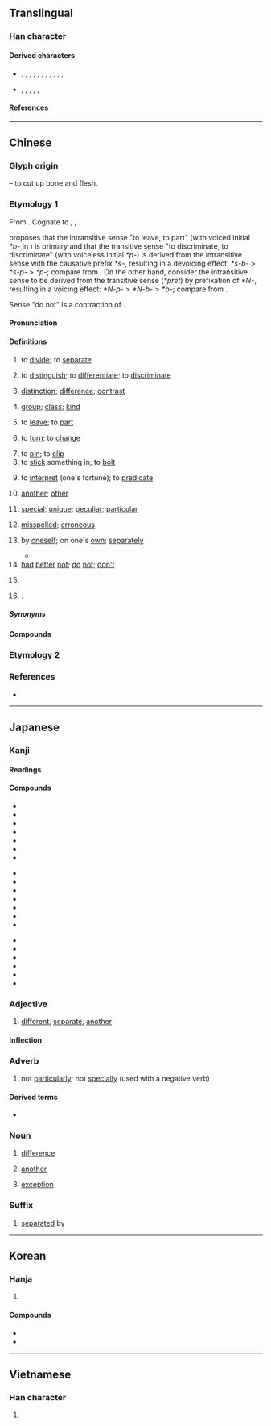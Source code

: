 {{also|别}}
{{character info}}
==Translingual==

===Han character===
{{stroke order|strokes=7}}
{{Han char|rn=18|rad=刀|as=05|sn=7|four=62200|canj=RSLN|ids=⿰𠮠刂}}

====Derived characters====
* {{l|ja|[[哵]], [[𡌀]]}}, {{l|mul|[[𡷘]], [[𢃉]]}}, {{l|ja|[[捌]]}}, {{l|mul|[[𪶃]]}}, {{l|ja|[[㭭]]}}, {{l|mul|[[𪺤]]}}, {{l|ja|[[𦛺]], [[𥇂]]}}, {{l|mul|[[𥒻]], [[𥞲]]}}, {{l|ja|[[𠣶]], [[𦖇]]}}, {{l|mul|[[𫊽]], [[𮐆]], [[𧧸]]}}, {{l|ja|[[𨡊]], [[𨧢]]}}, {{l|mul|[[𪿍]], [[𬩁]], [[𩷤]]}}
* {{l|ja|[[𤿱]]}}, {{l|mul|[[𡋾]]}}, {{l|ja|[[莂]]}}, {{l|mul|[[𥦂]]}}, {{l|ja|[[䇷]]}}, {{l|mul|[[𨴾]]}}

====References====
{{Han ref|kx=0138.120|dkj=01924|dj=0312.010|hdz=10328.130|uh=5225}}

----

==Chinese==
{{zh-forms|s=别|alt=𠛰,𠔁-ancient}}

===Glyph origin===
{{Han etym}}
{{Han compound|冎|刀|alt2=刂|ls=ic|t1=bone|t2=knife}} – to cut up bone and flesh.

===Etymology 1===
From {{inh|zh|sit-pro|*brat ~ prat|*brat|cut apart, cut open}}. Cognate to {{och-l|八|to [[divide]]; to [[differentiate]]}}, {{och-l|列}}, {{och-l|裂}}.

{{zh-ref|Mei (2008)}} proposes that the intransitive sense "to leave, to part" (with voiced initial ''*b-'' in {{cog|ltc|-}}) is primary and that the transitive sense "to discriminate, to discriminate" (with voiceless initial ''*p-'') is derived from the intransitive sense with the {{cog|och|-}} causative prefix ''*s-'', resulting in a devoicing effect: ''*s-b-'' > ''*s-p-'' > ''*p-''; compare {{och-l|黑|black|tr=*s-mək}} from {{och-l|墨|ink|tr=*mək}}. On the other hand, {{zh-ref|Sagart and Baxter (2012)}} consider the intransitive sense to be derived from the transitive sense (''*pret'') by prefixation of ''*N-'', resulting in a voicing effect: ''*N-p-'' > ''*N-b-'' > ''*b-''; compare {{och-l|敗|to suffer defeat|tr=*N-pˤrat-s}} from {{och-l|敗|to defeat|tr=*pˤrat-s}}.

Sense "do not" is a contraction of {{zh-l|不要}}.

====Pronunciation====
{{zh-pron
|m=bié
|m-s=bie2
|dg=бә1
|c=bit6
|c-t=bet5
|g=piet6
|h=pfs=phe̍t;gd=piêd6
|j=
|ma=y
|mb=piĕ/bie̿
|mb_note=bie̿ - “other”
|md=bĕk/biék/biĕk
|md_note=bĕk - vernacular (“other; different”); biék - “to distinguish”; biĕk - literary (“to leave; another”)
|mn=pa̍t/pat/pia̍t/piat
|mn_note=pa̍t - vernacular (“other”); pat - vernacular (“to know; to be used to”, also written as {{l|zh|捌}}); pia̍t - literary (“to separate; to leave; surname in Mainland”); piat - literary (“to distinguish; to interpret; surname in Taiwan”)
|mn-t=biêg8/biag8/bag8
|mn-t_note=biêg8 - Chaozhou; biag8 - Shantou; bag8 - “other”
|w=5beq,5biq
|w_note=5beq - vernacular; 5biq - literary
|x=
|mc=y
|oc=y,2+1
|cat=v,a,adv,pn
}}

====Definitions====
{{zh-hanzi}}

# {{lb|zh|literary}} to [[divide]]; to [[separate]]
# to [[distinguish]]; to [[differentiate]]; to [[discriminate]]
#: {{zh-x|區別|difference; to distinguish}}
# [[distinction]]; [[difference]]; [[contrast]]
#: {{zh-x|天壤之別|a world of difference}}
# [[group]]; [[class]]; [[kind]]
#: {{zh-x|性別|sex; gender}}
#: {{zh-x|派別|sect}}
# to [[leave]]; to [[part]]
#: {{zh-x|永別|to part forever}}
#: {{zh-x|不辭而別|to leave without saying goodbye}}
#: {{zh-x|久 別 重{chóng}逢|to meet after a long separation}}
# {{lb|zh|literary|or|dialectal}} to [[turn]]; to [[change]]
# to [[pin]]; to [[clip]]
# to [[stick]] something in; to [[bolt]]
# {{lb|zh|Min Nan}} to [[interpret]] (one's fortune); to [[predicate]]
#: {{zh-also|逼}}
#: {{zh-x|別{piat} 籤詩|to '''interpret''' lottery poetry (poetry associated with fortune sticks)|MN}}
# [[another]]; [[other]]
#: {{zh-x|別人|'''other''' people}}
#: {{zh-x|你 以為{wéi} 你 還 有 別 的 選擇 嗎？|You think you have '''other''' options?}}
# [[special]]; [[unique]]; [[peculiar]]; [[particular]]
#: {{zh-x|別致|distinctive; novel}}
# [[misspelled]]; [[erroneous]]
#: {{zh-x|別字|incorrectly written or mispronounced character}}
# by [[oneself]]; on one's [[own]]; [[separately]]
#: {{zh-x|別 樹 一 幟|to have a distinct style of one's own}}
#* {{zh-x|^項 ^梁 使 ^沛公 及 ^項 羽 別 攻 ^城陽，屠 之。||ref=Shiji}}
# [[had]] [[better]] [[not]]; [[do]] [[not]]; [[don't]]
#: {{zh-x|別 去！|Don't go!}}
#: {{zh-x|我 的 事 你 別 管。|Stay out of my business.}}
#: {{zh-x|別 忘 了 在 你 的 信 上 貼 張 郵票。|'''Don't''' forget to put a stamp on your letter.}}
# {{n-g|particle used with {{zh-l|*是}} after it to express [[supposition]], often an imagined unfavourable scenario}}
# {{surname|zh}}.

=====Synonyms=====
{{zh-dial}}

====Compounds====
{{zh-der|天壤之別|別材|幫別|別趣|別具慧眼|別子|別頦腮|另當別論|別具一格|久別重逢|別轉|別勁|別史|別傳|判別|別殿|別來|分別部居|差別|別名|天差地別|別情|性別|別具隻眼|別體|大別|別解|個別差異|別裁|別變|別扭|別鶴|別集|別號|天地之別|別創新格|不是別人|別有洞天|別國|國別史|別緒|別有天地|別人|別宮祭江|別致有趣|別開生面|役別|分別|久別相逢|別來無恙|愛別離苦|惜別會|惜別|各別|互別苗頭|別義|別裁偽體|別室|別歲|性別歧視|別有風味|別稱|別館|別無長物|別論|別異|別墅|又當別論|別手|別具匠心|別出機杼|別腳|別處|國別|別生枝節|別出新裁|別調|久別|型別轉換|別管|別苗頭|別墨|別鶴離鸞|別識別見|大別山脈|個別|個別輔導|別業|別有用心|別具肺腸|告別|出生別|別樹一幟|別出心裁|剖別|小別|別房|別將|奉別|別法|別白|別駕|作別|別風淮雨|別意|別賦|不告而別|別針|天淵之別|別說|差別待遇|告別式|別離|別開蹊徑|分門別類|別第|別有居心|別致|別緻|別具爐錘|別闢蹊徑|別闢門戶|別提|千差萬別|區別|別後寒溫|別鶴操|別除權|別院|別話|別無他法|別樣|別本|別有肺腸|別字|別作一眼|別筵|乖別|別鶴孤鸞|暫別|揮別|煥別|格別烏|扭別|種別|班別|特別費|握別|萬別千差|特別門診|死別|永別|特別賣力|特別|派別|特別法|特別來賓|揀別|移情別戀|科別|旌別|流別|摯而有別|生別死離|特別刑法|留別|殊別|甄別|生離死別|琵琶別抱|特別護士|特別股|特別助理|男女有別|特別報導|拱手而別|死別生離|永別酒|泣別虞姬|敘別|拋妻別子|特別節目|朱紫難別|教外別傳|拜別|級別|終南別業|臨別|辨別|臨別依依|簡別|項別騅|細別|虞歌決別|話別|貴賤之別|霸王別姬|職別|離鸞別鳳|送別|酒有別腸|風流別致|闊別|餞別|贈別|霄壤之別|識別信號|間別|離情別緒|離別|道別|雲泥之別|類別|錯別字|辭別|迥別|訣別|賦別|謝別|識別證|識別|鑑別|別伊克|烏孜別里|別有}}

===Etymology 2===
{{zh-see|彆|v|to make someone [[change]] their opinion; to [[dissuade]]}}

===References===
* {{R:yue:Hanzi}}

{{zh-cat|Beginning|Intermediate}}

----

==Japanese==

===Kanji===
{{ja-kanji|grade=4|rs=刀05}}

====Readings====
{{ja-readings
|goon=べち
|kanon=へつ
|kanyoon=べつ
|kun=わか-れる, わ-ける, わかれ
}}

====Compounds====
{{top3}}
* {{ja-r|別%案|べつ%あん}}
* {{ja-r|別%格|べっ%かく}}
* {{ja-r|別%館|べっ%かん}}
* {{ja-r|別%件|べっ%けん}}
* {{ja-r|別%個|べっ%こ}}
* {{ja-r|別%字|べつ%じ}}
* {{ja-r|別%所|べっ%しょ}}
{{mid3}}
* {{ja-r|別%称|べっ%しょう}}
* {{ja-r|別%荘|べっ%そう}}
* {{ja-r|別%宅|べっ%たく}}
* {{ja-r|別%天%地|べっ%てん%ち}}
* {{ja-r|別%途|べっ%と}}
* {{ja-r|別%当|べっ%とう}}
* {{ja-r|別%府|べっ%ぷ}}
{{mid3}}
* {{ja-r|別%嬪|べっ%ぴん}}
* {{ja-r|別%離|べつ%り}}
* {{ja-r|鑑%別%所|かん%べつ%しょ}}
* {{ja-r|区%別|く%べつ}}
* {{ja-r|個%別|こ%べつ}}
* {{ja-r|離%別|り%べつ}}
{{bottom}}

===Adjective===
{{ja-adj|infl=な|べつ}}

# [[different]], [[separate]], [[another]]

====Inflection====
{{ja-na|べつ}}

===Adverb===
{{ja-pos|べつ|adverb}}

# not [[particularly]]; not [[specially]] (used with a negative verb)

====Derived terms====
* {{ja-r|別に|べつ に}}

===Noun===
{{ja-noun|べつ}}

# [[difference]]
#: {{ja-usex|男女の'''別'''|だんじょ の '''べつ'''|difference between the sexes}}
# [[another]]
#: {{ja-usex|'''別'''の人にも言われた|'''べつ''' の ひと に も いわれた|was told such by someone else too}}
# [[exception]]
#: {{ja-usex|日本は'''別'''として|^にほん は '''べつ''' と して|setting aside Japan}}
#: {{ja-usex|事実かどうかは'''別'''にして|じじつ か どう か は '''べつ''' にして|setting aside whether it is the truth or not}}

===Suffix===
{{ja-pos|suffix|べつ}}

# [[separate]]d by
#: {{ja-usex|ジャンル'''別'''の映画|ジャンル-'''べつ''' の えいが|movies by genre}}

----

==Korean==

===Hanja===
{{ko-hanja|[[다르다|다를]]|별}}

# {{hanja form of|별|[[difference]]}}

====Compounds====
{{der-top4|Compounds}}
* {{ko-l|별로|別로}}
* {{ko-l|특별하다|特別하다}}
{{der-bottom}}

----

==Vietnamese==

===Han character===
{{vi-readings|reading=[[biệt]], [[biết]], [[bét]], [[bết]], [[bệt]], [[bịt]], [[bẹt]], [[bít]]|rs=刀05}}

# {{rfdef|vi|sort=刀05}}
